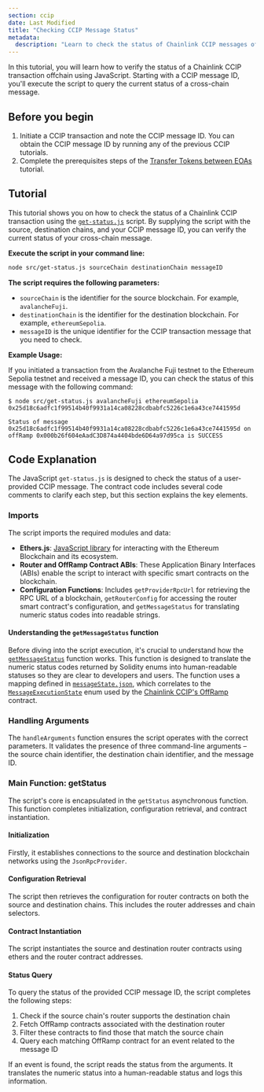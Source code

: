 ```yaml
---
section: ccip
date: Last Modified
title: "Checking CCIP Message Status"
metadata:
  description: "Learn to check the status of Chainlink CCIP messages offchain using JavaScript. Provide source/destination chains and message ID to verify transaction progress."
---
```



In this tutorial, you will learn how to verify the status of a Chainlink CCIP transaction offchain using JavaScript. Starting with a CCIP message ID, you'll execute the script to query the current status of a cross-chain message.

## Before you begin

1. Initiate a CCIP transaction and note the CCIP message ID. You can obtain the CCIP message ID by running any of the previous CCIP tutorials.
1. Complete the prerequisites steps of the [Transfer Tokens between EOAs](/ccip/tutorials/transfer-tokens-from-eoa#before-you-begin) tutorial.

## Tutorial

This tutorial shows you on how to check the status of a Chainlink CCIP transaction using the [`get-status.js`](https://github.com/smartcontractkit/smart-contract-examples/blob/main/ccip/offchain/javascript/src/get-status.js) script. By supplying the script with the source, destination chains, and your CCIP message ID, you can verify the current status of your cross-chain message.

**Execute the script in your command line:**

```bash
node src/get-status.js sourceChain destinationChain messageID
```

**The script requires the following parameters:**

- `sourceChain` is the identifier for the source blockchain. For example, `avalancheFuji`.
- `destinationChain` is the identifier for the destination blockchain. For example, `ethereumSepolia`.
- `messageID` is the unique identifier for the CCIP transaction message that you need to check.

**Example Usage:**

If you initiated a transaction from the Avalanche Fuji testnet to the Ethereum Sepolia testnet and received a message ID, you can check the status of this message with the following command:

```text
$ node src/get-status.js avalancheFuji ethereumSepolia 0x25d18c6adfc1f99514b40f9931a14ca08228cdbabfc5226c1e6a43ce7441595d

Status of message 0x25d18c6adfc1f99514b40f9931a14ca08228cdbabfc5226c1e6a43ce7441595d on offRamp 0x000b26f604eAadC3D874a4404bde6D64a97d95ca is SUCCESS
```

## Code Explanation

The JavaScript `get-status.js` is designed to check the status of a user-provided CCIP message. The contract code includes several code comments to clarify each step, but this section explains the key elements.

### Imports

The script imports the required modules and data:

- **Ethers.js**: [JavaScript library](https://docs.ethers.org/v6/) for interacting with the Ethereum Blockchain and its ecosystem.
- **Router and OffRamp Contract ABIs**: These Application Binary Interfaces (ABIs) enable the script to interact with specific smart contracts on the blockchain.
- **Configuration Functions**: Includes `getProviderRpcUrl` for retrieving the RPC URL of a blockchain, `getRouterConfig` for accessing the router smart contract's configuration, and `getMessageStatus` for translating numeric status codes into readable strings.

#### Understanding the `getMessageStatus` function

Before diving into the script execution, it's crucial to understand how the [`getMessageStatus`](https://github.com/smartcontractkit/smart-contract-examples/blob/main/ccip/offchain/javascript/src/config/offramp.js) function works. This function is designed to translate the numeric status codes returned by Solidity enums into human-readable statuses so they are clear to developers and users. The function uses a mapping defined in [`messageState.json`](https://github.com/smartcontractkit/smart-contract-examples/blob/main/ccip/offchain/config/messageState.json), which correlates to the [`MessageExecutionState`](https://github.com/smartcontractkit/ccip/tree/release/contracts-ccip-1.5.1/contracts/src/v0.8/ccip/libraries/Internal.sol#L144) enum used by the [Chainlink CCIP's OffRamp](/ccip/architecture#offramp) contract.

### Handling Arguments

The `handleArguments` function ensures the script operates with the correct parameters. It validates the presence of three command-line arguments – the source chain identifier, the destination chain identifier, and the message ID.

### Main Function: getStatus

The script's core is encapsulated in the `getStatus` asynchronous function. This function completes initialization, configuration retrieval, and contract instantiation.

#### Initialization

Firstly, it establishes connections to the source and destination blockchain networks using the `JsonRpcProvider`.

#### Configuration Retrieval

The script then retrieves the configuration for router contracts on both the source and destination chains. This includes the router addresses and chain selectors.

#### Contract Instantiation

The script instantiates the source and destination router contracts using ethers and the router contract addresses.

#### Status Query

To query the status of the provided CCIP message ID, the script completes the following steps:

1. Check if the source chain's router supports the destination chain
2. Fetch OffRamp contracts associated with the destination router
3. Filter these contracts to find those that match the source chain
4. Query each matching OffRamp contract for an event related to the message ID

If an event is found, the script reads the status from the arguments. It translates the numeric status into a human-readable status and logs this information.

<CcipCommon callout="educationalDisclaimer" />
